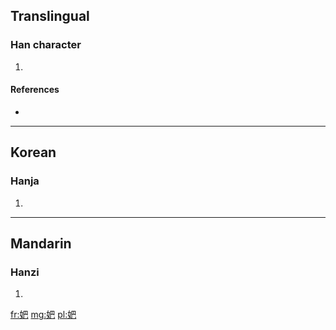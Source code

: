 ==Translingual==

===Han character===
{{Han char|rn=38|rad=女|as=04|sn=7|four=|canj=女日山 (VAU)}}

# {{defn|Han|sort=女04}}

====References====
* {{Han ref|kx=0256.150|dkj=06081|dj=0520.130|hdz=21034.010|uh=5991|ud=22929}}

----

==Korean==

===Hanja===
{{ko-hanja|hangeul=파|rv=pa|mr=p'a}}

# {{defn|Korean|sort=女04}}

----

==Mandarin==

===Hanzi===
{{cmn-hanzi|pin=[[pā]] ([[pa1]])|wg=p'a<sup>1</sup>}}

# {{defn|Mandarin|sort=女04}}

[[fr:妑]]
[[mg:妑]]
[[pl:妑]]